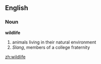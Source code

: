 ==English==

===Noun===
'''wildlife'''

# animals living in their natural environment
# ''Slang'', members of a college fraternity

[[zh:wildlife]]